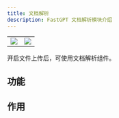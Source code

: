 ```yaml
---
title: 文档解析
description: FastGPT 文档解析模块介绍
---
```


| | |
| --- | --- |
| ![](/imgs/document_analysis1.png) | ![](/imgs/document_analysis2.png) |

开启文件上传后，可使用文档解析组件。

## 功能 

## 作用 
